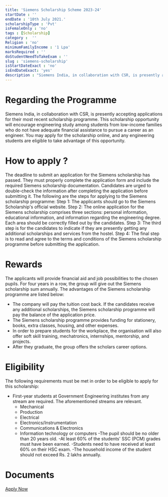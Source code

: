 ```yaml
---
title: 'Siemens Scholarship Scheme 2023-24'
startDate : ''
endDate : '10th July 2021.'
scholarshipType : 'Pvt'
isFemaleOnly : 'no'
tags : [Scholarship]
category :  ''
Religion : 'no'
minimumFamilyIncome : '1 Lpa'
marksRequired : ''
doStudentNeedToTakeExam : ''
slug : 'siemens-scholarship'
isStartDateExact : 'no'
isEndDateExact: 'yes'
description : "Siemens India, in collaboration with CSR, is presently accepting applications for their most recent scholarship programme. "
---
```



# Regarding the Programme
Siemens India, in collaboration with CSR, is presently accepting applications for their most recent scholarship programme. 
This scholarship opportunity will encourage engineering study among students from low-income families who do not have adequate financial assistance to pursue a career as an engineer.
You may apply for the scholarship online, and any engineering students are eligible to take advantage of this opportunity. 



# How to apply ?
The deadline to submit an application for the Siemens scholarship has passed. They must properly complete the application form and include the required Siemens scholarship documentation. Candidates are urged to double-check the information after completing the application before submitting it. The following are the steps for applying to the Siemens scholarship programme: 
Step 1: The applicants should go to the Siemens Scholarship's official website.
Step 2: The online application for the Siemens scholarship comprises three sections: personal information, educational information, and information regarding the engineering degree. Each area should be correctly filled out by the candidates.
Step 3: The third step is for the candidates to indicate if they are presently getting any additional scholarships and services from the hostel.
Step 4: The final step is to read and agree to the terms and conditions of the Siemens scholarship programme before submitting the application.


# Rewards
The applicants will provide financial aid and job possibilities to the chosen pupils. For four years in a row, the group will give out the Siemens scholarship sum annually. 
The advantages of the Siemens scholarship programme are listed below: 
 - The company will pay the tuition cost back. If the candidates receive any additional scholarships, the Siemens scholarship programme will pay the balance of the application price.
 - The Siemens scholarship programme provides funding for stationery, books, extra classes, housing, and other expenses.
 - In order to prepare students for the workplace, the organisation will also offer soft skill training, mechatronics, internships, mentorship, and projects.
 - After they graduate, the group offers the scholars career options.




# Eligibility
The following requirements must be met in order to be eligible to apply for this scholarship:

  - First-year students at Government Engineering institutes from any stream are required. The aforementioned streams are relevant.
      - Mechanical
      - Production
      - Electrical
      - Electronics/Instrumentation
      - Communications & Electronics
      - Information technology or computers​
 -The pupil should be no older than 20 years old.
 -At least 60% of the students' SSC (PCM) grades must have been earned.
 -Students need to have received at least 60% on their HSC exam.
 -The household income of the student should not exceed Rs. 2 lakhs annually.

# Documents


[Apply Now](https://new.siemens.com/in/en/company/sustainability/corporate-citizenship/siemens-scholarship-program.html)